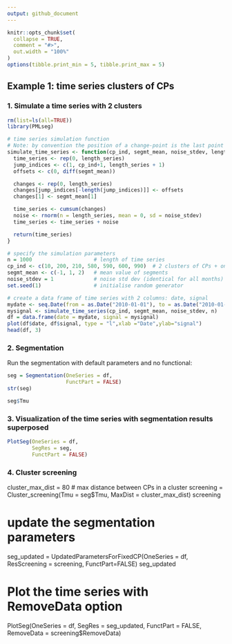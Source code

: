 ```yaml
---
output: github_document
---
```


<!-- Example3.md is generated from Example3.Rmd. Please edit that file -->

```r
knitr::opts_chunk$set(
  collapse = TRUE,
  comment = "#>",
  out.width = "100%"
)
options(tibble.print_min = 5, tibble.print_max = 5)
```

## Example 1: time series clusters of CPs

### 1. Simulate a time series with 2 clusters

```r
rm(list=ls(all=TRUE))
library(PMLseg)

# time series simulation function
# Note: by convention the position of a change-point is the last point in the segment
simulate_time_series <- function(cp_ind, segmt_mean, noise_stdev, length_series) {
  time_series <- rep(0, length_series)
  jump_indices <- c(1, cp_ind+1, length_series + 1)
  offsets <- c(0, diff(segmt_mean))

  changes <- rep(0, length_series)
  changes[jump_indices[-length(jump_indices)]] <- offsets
  changes[1] <- segmt_mean[1]

  time_series <- cumsum(changes)
  noise <- rnorm(n = length_series, mean = 0, sd = noise_stdev)
  time_series <- time_series + noise

  return(time_series)
}

# specify the simulation parameters
n = 1000                    # length of time series
cp_ind <- c(10, 200, 210, 580, 590, 600, 990)  # 2 clusters of CPs + one short segment at the begining and one at the end => 7 CPs
segmt_mean <- c(-1, 1, 2)   # mean value of segments
noise_stdev = 1             # noise std dev (identical for all months)
set.seed(1)                 # initialise random generator

# create a data frame of time series with 2 columns: date, signal
mydate <- seq.Date(from = as.Date("2010-01-01"), to = as.Date("2010-01-01")+(n-1), by = "day")
mysignal <- simulate_time_series(cp_ind, segmt_mean, noise_stdev, n)
df = data.frame(date = mydate, signal = mysignal)
plot(df$date, df$signal, type = "l",xlab ="Date",ylab="signal")
head(df, 3)
```

### 2. Segmentation

Run the segmentation with default parameters and no functional:

```r
seg = Segmentation(OneSeries = df, 
                   FunctPart = FALSE)
str(seg)
```

```r
seg$Tmu
```

### 3. Visualization of the time series with segmentation results superposed

```r
PlotSeg(OneSeries = df, 
        SegRes = seg, 
        FunctPart = FALSE)
```

### 4. Cluster screening 
cluster_max_dist = 80             # max distance between CPs in a cluster
screening = Cluster_screening(Tmu = seg$Tmu, MaxDist = cluster_max_dist)
screening

# update the segmentation parameters
seg_updated = UpdatedParametersForFixedCP(OneSeries = df, ResScreening = screening, FunctPart=FALSE)
seg_updated

# Plot the time series with RemoveData option
PlotSeg(OneSeries = df, SegRes = seg_updated, FunctPart = FALSE, RemoveData = screening$RemoveData)
